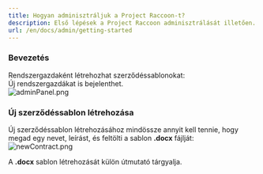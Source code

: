 ```yaml
---
title: Hogyan adminisztráljuk a Project Raccoon-t?
description: Első lépések a Project Raccoon adminisztrálását illetően.
url: /en/docs/admin/getting-started
---
```


### Bevezetés  
Rendszergazdaként létrehozhat szerződéssablonokat:  
Új rendszergazdákat is bejelenthet.   
![adminPanel.png](/images/hu/admin/adminPanel.png)  

### Új szerződéssablon létrehozása   
Új szerződéssablon létrehozásához mindössze annyit kell tennie, hogy megad egy nevet, leírást, és feltölti a sablon **.docx** fájlját:  
![newContract.png](/images/hu/admin/newContract.png)  

A **.docx** sablon létrehozását külön útmutató tárgyalja.  